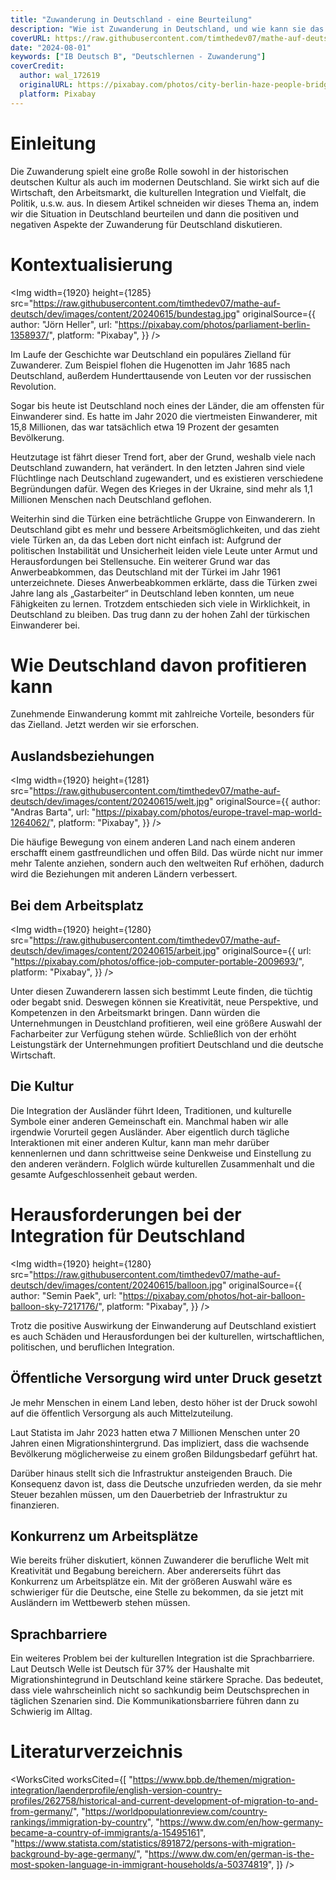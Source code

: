 ```yaml
---
title: "Zuwanderung in Deutschland - eine Beurteilung"
description: "Wie ist Zuwanderung in Deutschland, und wie kann sie das Land beeinflussen?"
coverURL: https://raw.githubusercontent.com/timthedev07/mathe-auf-deutsch/dev/images/thumbnails/zuwanderung.jpg
date: "2024-08-01"
keywords: ["IB Deutsch B", "Deutschlernen - Zuwanderung"]
coverCredit:
  author: wal_172619
  originalURL: https://pixabay.com/photos/city-berlin-haze-people-bridge-5104205/
  platform: Pixabay
---
```



# Einleitung

Die Zuwanderung spielt eine große Rolle sowohl in der historischen deutschen Kultur als auch im modernen Deutschland. Sie wirkt sich auf die Wirtschaft, den Arbeitsmarkt, die kulturellen Integration und Vielfalt, die Politik, u.s.w. aus. In diesem Artikel schneiden wir dieses Thema an, indem wir die Situation in Deutschland beurteilen und dann die positiven und negativen Aspekte der Zuwanderung für Deutschland diskutieren.

# Kontextualisierung

<Img
  width={1920}
  height={1285}
  src="https://raw.githubusercontent.com/timthedev07/mathe-auf-deutsch/dev/images/content/20240615/bundestag.jpg"
  originalSource={{
    author: "Jörn Heller",
    url: "https://pixabay.com/photos/parliament-berlin-1358937/",
    platform: "Pixabay",
  }}
/>

Im Laufe der Geschichte war Deutschland ein populäres Zielland für Zuwanderer. Zum Beispiel flohen die Hugenotten im Jahr 1685 nach Deutschland, außerdem Hunderttausende von Leuten vor der russischen Revolution<InTextRef id={1} />.

Sogar bis heute ist Deutschland noch eines der Länder, die am offensten für Einwanderer sind. Es hatte im Jahr 2020 die viertmeisten Einwanderer, mit 15,8 Millionen<InTextRef id={2} />, das war tatsächlich etwa 19 Prozent der gesamten Bevölkerung.

Heutzutage ist fährt dieser Trend fort, aber der Grund, weshalb viele nach Deutschland zuwandern, hat verändert. In den letzten Jahren sind viele Flüchtlinge nach Deutschland zugewandert, und es existieren verschiedene Begründungen dafür. Wegen des Krieges in der Ukraine, sind mehr als 1,1 Millionen Menschen nach Deutschland geflohen.

Weiterhin sind die Türken eine beträchtliche Gruppe von Einwanderern. In Deutschland gibt es mehr und bessere Arbeitsmöglichkeiten, und das zieht viele Türken an, da das Leben dort nicht einfach ist: Aufgrund der politischen Instabilität und Unsicherheit leiden viele Leute unter Armut und Herausfordungen bei Stellensuche. Ein weiterer Grund war das Anwerbeabkommen, das Deutschland mit der Türkei im Jahr 1961 unterzeichnete<InTextRef id={3} />. Dieses Anwerbeabkommen erklärte, dass die Türken zwei Jahre lang als „Gastarbeiter“ in Deutschland leben konnten, um neue Fähigkeiten zu lernen. Trotzdem entschieden sich viele in Wirklichkeit, in Deutschland zu bleiben. Das trug dann zu der hohen Zahl der türkischen Einwanderer bei.

# Wie Deutschland davon profitieren kann

Zunehmende Einwanderung kommt mit zahlreiche Vorteile, besonders für das Zielland. Jetzt werden wir sie erforschen.

## Auslandsbeziehungen

<Img
  width={1920}
  height={1281}
  src="https://raw.githubusercontent.com/timthedev07/mathe-auf-deutsch/dev/images/content/20240615/welt.jpg"
  originalSource={{
    author: "Andras Barta",
    url: "https://pixabay.com/photos/europe-travel-map-world-1264062/",
    platform: "Pixabay",
  }}
/>

Die häufige Bewegung von einem anderen Land nach einem anderen erschafft einem gastfreundlichen und offen Bild. Das würde nicht nur immer mehr Talente anziehen, sondern auch den weltweiten Ruf erhöhen, dadurch wird die Beziehungen mit anderen Ländern verbessert.

## Bei dem Arbeitsplatz

<Img
  width={1920}
  height={1280}
  src="https://raw.githubusercontent.com/timthedev07/mathe-auf-deutsch/dev/images/content/20240615/arbeit.jpg"
  originalSource={{
    url: "https://pixabay.com/photos/office-job-computer-portable-2009693/",
    platform: "Pixabay",
  }}
/>

Unter diesen Zuwanderern lassen sich bestimmt Leute finden, die tüchtig oder begabt snid. Deswegen können sie Kreativität, neue Perspektive, und Kompetenzen in den Arbeitsmarkt bringen. Dann würden die Unternehmungen in Deustchland profitieren, weil eine größere Auswahl der Facharbeiter zur Verfügung stehen würde. Schließlich von der erhöht Leistungstärk der Unternehmungen profitiert Deutschland und die deutsche Wirtschaft.

## Die Kultur

Die Integration der Ausländer führt Ideen, Traditionen, und kulturelle Symbole einer anderen Gemeinschaft ein. Manchmal haben wir alle irgendwie Vorurteil gegen Ausländer. Aber eigentlich durch tägliche Interaktionen mit einer anderen Kultur, kann man mehr darüber kennenlernen und dann schrittweise seine Denkweise und Einstellung zu den anderen verändern. Folglich würde kulturellen Zusammenhalt und die gesamte Aufgeschlossenheit gebaut werden.

# Herausforderungen bei der Integration für Deutschland

<Img
  width={1920}
  height={1280}
  src="https://raw.githubusercontent.com/timthedev07/mathe-auf-deutsch/dev/images/content/20240615/balloon.jpg"
  originalSource={{
    author: "Semin Paek",
    url: "https://pixabay.com/photos/hot-air-balloon-balloon-sky-7217176/",
    platform: "Pixabay",
  }}
/>

Trotz die positive Auswirkung der Einwanderung auf Deutschland existiert es auch Schäden und Herausfordungen bei der kulturellen, wirtschaftlichen, politischen, und beruflichen Integration.

## Öffentliche Versorgung wird unter Druck gesetzt

Je mehr Menschen in einem Land leben, desto höher ist der Druck sowohl auf die öffentlich Versorgung als auch Mittelzuteilung.

Laut Statista im Jahr 2023 hatten etwa 7 Millionen Menschen unter 20 Jahren einen Migrationshintergrund<InTextRef id={4} />. Das impliziert, dass die wachsende Bevölkerung möglicherweise zu einem großen Bildungsbedarf geführt hat.

Darüber hinaus stellt sich die Infrastruktur ansteigenden Brauch. Die Konsequenz davon ist, dass die Deutsche unzufrieden werden, da sie mehr Steuer bezahlen müssen, um den Dauerbetrieb der Infrastruktur zu finanzieren.

## Konkurrenz um Arbeitsplätze

Wie bereits früher diskutiert, können Zuwanderer die berufliche Welt mit Kreativität und Begabung bereichern. Aber andererseits führt das Konkurrenz um Arbeitsplätze ein. Mit der größeren Auswahl wäre es schwieriger für die Deutsche, eine Stelle zu bekommen, da sie jetzt mit Ausländern im Wettbewerb stehen müssen.

## Sprachbarriere

Ein weiteres Problem bei der kulturellen Integration ist die Sprachbarriere. Laut Deutsch Welle<InTextRef id={5} /> ist Deutsch für 37% der Haushalte mit Migrationshintegrund in Deutschland keine stärkere Sprache. Das bedeutet, dass viele wahrscheinlich nicht so sachkundig beim Deutschsprechen in täglichen Szenarien sind. Die Kommunikationsbarriere führen dann zu Schwierig im Alltag.

# Literaturverzeichnis

<WorksCited
  worksCited={[
    "https://www.bpb.de/themen/migration-integration/laenderprofile/english-version-country-profiles/262758/historical-and-current-development-of-migration-to-and-from-germany/",
    "https://worldpopulationreview.com/country-rankings/immigration-by-country",
    "https://www.dw.com/en/how-germany-became-a-country-of-immigrants/a-15495161",
    "https://www.statista.com/statistics/891872/persons-with-migration-background-by-age-germany/",
    "https://www.dw.com/en/german-is-the-most-spoken-language-in-immigrant-households/a-50374819",
  ]}
/>
